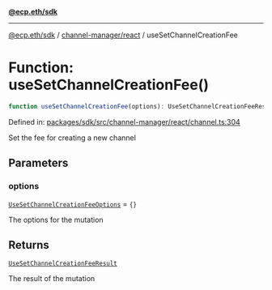 [**@ecp.eth/sdk**](../../../index.mdx)

***

[@ecp.eth/sdk](/sdk-reference/index.mdx) / [channel-manager/react](/sdk-reference/channel-manager/react/index.mdx) / useSetChannelCreationFee

# Function: useSetChannelCreationFee()

```ts
function useSetChannelCreationFee(options): UseSetChannelCreationFeeResult;
```

Defined in: [packages/sdk/src/channel-manager/react/channel.ts:304](https://github.com/ecp-eth/comments-monorepo/blob/main/packages/sdk/src/channel-manager/react/channel.ts#L304)

Set the fee for creating a new channel

## Parameters

### options

[`UseSetChannelCreationFeeOptions`](/sdk-reference/channel-manager/react/type-aliases/UseSetChannelCreationFeeOptions.mdx) = `{}`

The options for the mutation

## Returns

[`UseSetChannelCreationFeeResult`](/sdk-reference/channel-manager/react/type-aliases/UseSetChannelCreationFeeResult.mdx)

The result of the mutation
